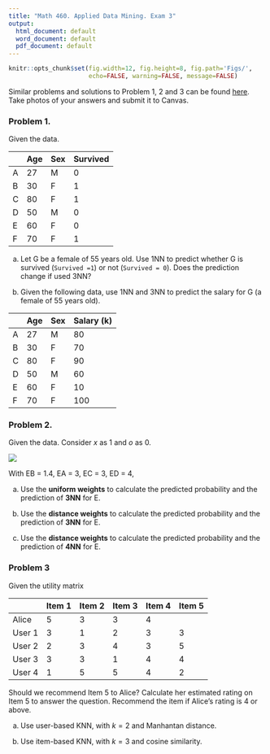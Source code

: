 ```yaml
---
title: "Math 460. Applied Data Mining. Exam 3"
output:
  html_document: default
  word_document: default
  pdf_document: default
---
```


```r
knitr::opts_chunk$set(fig.width=12, fig.height=8, fig.path='Figs/',
                      echo=FALSE, warning=FALSE, message=FALSE)
```


Similar problems and solutions to Problem 1, 2 and 3 can be found [here](practice_sol.html). Take photos of your answers and submit it to Canvas.  

### Problem 1. 
Given the data.

<center>
|    |   Age | Sex   |   Survived |
|----|-------|-------|------------|
| A  |    27 | M     |          0 |
| B  |    30 | F     |          1 |
| C  |    80 | F     |          1 |
| D  |    50 | M     |          0 |
| E  |    60 | F     |          0 |
| F  |    70 | F     |          1 |
</center>

a. Let G be a female of 55 years old.  Use 1NN to predict whether G is survived (`Survived =1`) or not (`Survived = 0`). Does the prediction change if used 3NN?

b. Given the following data, use 1NN and 3NN to predict the salary for G (a female of 55 years old). 

|    |   Age | Sex   |   Salary (k) |
|----|-------|-------|------------|
| A  |    27 | M     |         80 |
| B  |    30 | F     |         70 |
| C  |    80 | F     |         90 |
| D  |    50 | M     |         60 |
| E  |    60 | F     |         10 |
| F  |    70 | F     |        100 |

### Problem 2.  
Given the data. Consider $x$ as 1 and $o$ as 0.

![](images/k241sp.png)

With EB = 1.4, EA = 3, EC = 3, ED = 4, 

a. Use the **uniform weights** to calculate the predicted probability and the prediction of **3NN** for E.

b. Use the **distance weights** to calculate the predicted probability and the prediction of **3NN** for E. 

b. Use the **distance weights** to calculate the predicted probability and the prediction of **4NN** for E. 


### Problem 3

Given the utility matrix

|        | Item 1 | Item 2 | Item 3 | Item 4 | Item 5 |
|--------|--------|--------|--------|--------|--------|
| Alice  | 5      | 3      | 3      | 4      |        |
| User 1 | 3      | 1      | 2      | 3      | 3      |
| User 2 | 2      | 3      | 4      | 3      | 5      |
| User 3 | 3      | 3      | 1      | 4      | 4      |
| User 4 | 1      | 5      | 5      | 4      | 2      |

Should we recommend Item 5 to Alice?  Calculate her estimated rating on Item 5 to answer the question. Recommend the item if Alice's rating is 4 or above. 

a. Use user-based KNN, with $k=2$ and Manhantan distance. 

b. Use item-based KNN, with $k=3$ and cosine similarity. 